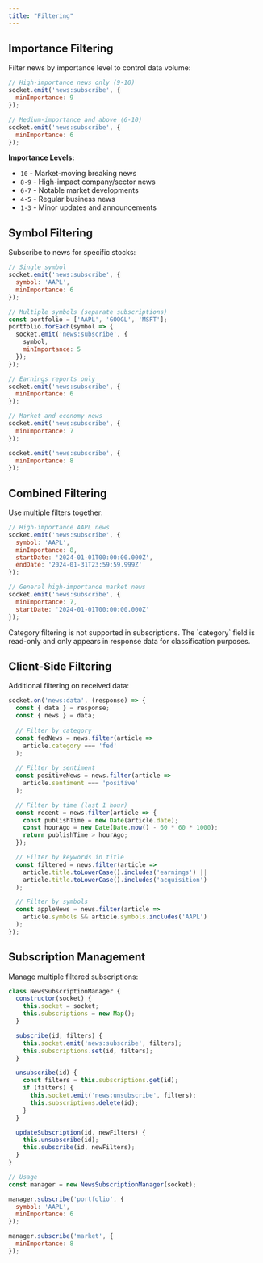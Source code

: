 ```yaml
---
title: "Filtering"
---
```


## Importance Filtering

Filter news by importance level to control data volume:

```javascript
// High-importance news only (9-10)
socket.emit('news:subscribe', {
  minImportance: 9
});

// Medium-importance and above (6-10)
socket.emit('news:subscribe', {
  minImportance: 6
});
```

**Importance Levels:**
- `10` - Market-moving breaking news
- `8-9` - High-impact company/sector news
- `6-7` - Notable market developments
- `4-5` - Regular business news
- `1-3` - Minor updates and announcements

## Symbol Filtering

Subscribe to news for specific stocks:

```javascript
// Single symbol
socket.emit('news:subscribe', {
  symbol: 'AAPL',
  minImportance: 6
});

// Multiple symbols (separate subscriptions)
const portfolio = ['AAPL', 'GOOGL', 'MSFT'];
portfolio.forEach(symbol => {
  socket.emit('news:subscribe', {
    symbol,
    minImportance: 5
  });
});
```



```javascript
// Earnings reports only
socket.emit('news:subscribe', {
  minImportance: 6
});

// Market and economy news
socket.emit('news:subscribe', {
  minImportance: 7
});

socket.emit('news:subscribe', {
  minImportance: 8
});
```

## Combined Filtering

Use multiple filters together:

```javascript
// High-importance AAPL news
socket.emit('news:subscribe', {
  symbol: 'AAPL',
  minImportance: 8,
  startDate: '2024-01-01T00:00:00.000Z',
  endDate: '2024-01-31T23:59:59.999Z'
});

// General high-importance market news
socket.emit('news:subscribe', {
  minImportance: 7,
  startDate: '2024-01-01T00:00:00.000Z'
});
```

<Info>
Category filtering is not supported in subscriptions. The `category` field is read-only and only appears in response data for classification purposes.
</Info>

## Client-Side Filtering

Additional filtering on received data:

```javascript
socket.on('news:data', (response) => {
  const { data } = response;
  const { news } = data;
  
  // Filter by category
  const fedNews = news.filter(article => 
    article.category === 'fed'
  );
  
  // Filter by sentiment
  const positiveNews = news.filter(article => 
    article.sentiment === 'positive'
  );

  // Filter by time (last 1 hour)
  const recent = news.filter(article => {
    const publishTime = new Date(article.date);
    const hourAgo = new Date(Date.now() - 60 * 60 * 1000);
    return publishTime > hourAgo;
  });

  // Filter by keywords in title
  const filtered = news.filter(article =>
    article.title.toLowerCase().includes('earnings') ||
    article.title.toLowerCase().includes('acquisition')
  );

  // Filter by symbols
  const appleNews = news.filter(article =>
    article.symbols && article.symbols.includes('AAPL')
  );
});
```

## Subscription Management

Manage multiple filtered subscriptions:

```javascript
class NewsSubscriptionManager {
  constructor(socket) {
    this.socket = socket;
    this.subscriptions = new Map();
  }

  subscribe(id, filters) {
    this.socket.emit('news:subscribe', filters);
    this.subscriptions.set(id, filters);
  }

  unsubscribe(id) {
    const filters = this.subscriptions.get(id);
    if (filters) {
      this.socket.emit('news:unsubscribe', filters);
      this.subscriptions.delete(id);
    }
  }

  updateSubscription(id, newFilters) {
    this.unsubscribe(id);
    this.subscribe(id, newFilters);
  }
}

// Usage
const manager = new NewsSubscriptionManager(socket);

manager.subscribe('portfolio', {
  symbol: 'AAPL',
  minImportance: 6
});

manager.subscribe('market', {
  minImportance: 8
});
```